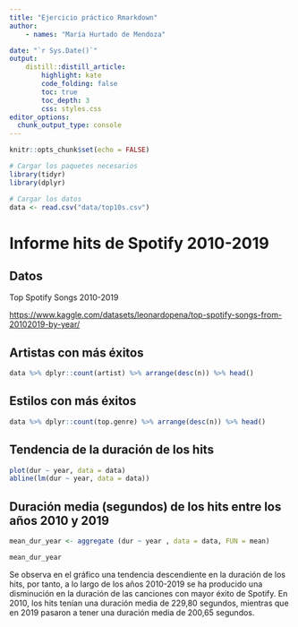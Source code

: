 ```yaml
---
title: "Ejercicio práctico Rmarkdown"
author:
    - names: "María Hurtado de Mendoza"

date: "`r Sys.Date()`" 
output: 
    distill::distill_article:
        highlight: kate
        code_folding: false  
        toc: true     
        toc_depth: 3
        css: styles.css         
editor_options: 
  chunk_output_type: console
---
```


```r

knitr::opts_chunk$set(echo = FALSE)

# Cargar los paquetes necesarios
library(tidyr)
library(dplyr)

# Cargar los datos
data <- read.csv("data/top10s.csv")

```

# Informe hits de Spotify 2010-2019

## Datos

Top Spotify Songs 2010-2019

<https://www.kaggle.com/datasets/leonardopena/top-spotify-songs-from-20102019-by-year/>

## Artistas con más éxitos

```r

data %>% dplyr::count(artist) %>% arrange(desc(n)) %>% head()

```

## Estilos con más éxitos

```r

data %>% dplyr::count(top.genre) %>% arrange(desc(n)) %>% head()

```

## Tendencia de la duración de los hits

```r

plot(dur ~ year, data = data)
abline(lm(dur ~ year, data = data))

```

## Duración media (segundos) de los hits entre los años 2010 y 2019

```r

mean_dur_year <- aggregate (dur ~ year , data = data, FUN = mean)

mean_dur_year

```

Se observa en el gráfico una tendencia descendiente en la duración de los hits, por tanto, a lo largo de los años 2010-2019 se ha producido una disminución en la duración de las canciones con mayor éxito de Spotify. En 2010, los hits tenían una duración media de 229,80 segundos, mientras que en 2019 pasaron a tener una duración media de 200,65 segundos. 